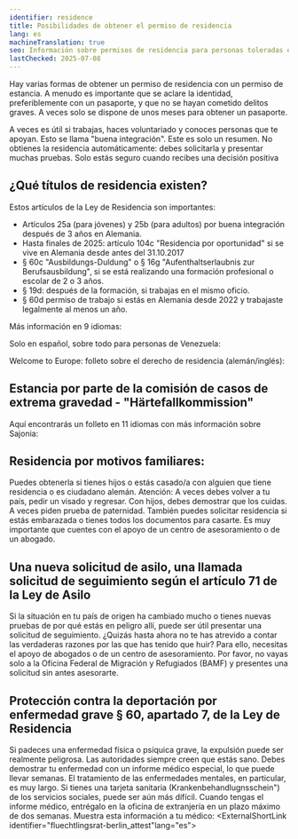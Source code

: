 ```yaml
---
identifier: residence
title: Posibilidades de obtener el permiso de residencia
lang: es
machineTranslation: true
seo: Información sobre permisos de residencia para personas toleradas en Alemania – requisitos, procedimientos de solicitud y opciones de apoyo para las personas afectadas.
lastChecked: 2025-07-08
---
```


Hay varias formas de obtener un permiso de residencia con un permiso de estancia. A menudo es importante que se aclare la identidad, preferiblemente con un pasaporte, y que no se hayan cometido delitos graves. A veces solo se dispone de unos meses para obtener un pasaporte.

<Block identifier="get-legal-advice" />

A veces es útil si trabajas, haces voluntariado y conoces personas que te apoyan. Esto se llama "buena integración".
Este es solo un resumen. No obtienes la residencia automáticamente: debes solicitarla y presentar muchas pruebas. Solo estás seguro cuando recibes una decisión positiva

## ¿Qué títulos de residencia existen?

Estos artículos de la Ley de Residencia son importantes:
- Artículos 25a (para jóvenes) y 25b (para adultos) por buena integración después de 3 años en Alemania.
- Hasta finales de 2025: artículo 104c "Residencia por oportunidad" si se vive en Alemania desde antes del 31.10.2017
- § 60c "Ausbildungs-Duldung" o § 16g "Aufenthaltserlaubnis zur Berufsausbildung", si se está realizando una formación profesional o escolar de 2 o 3 años.
- § 19d: después de la formación, si trabajas en el mismo oficio.
- § 60d permiso de trabajo si estás en Alemania desde 2022 y trabajaste legalmente al menos un año.

Más información en 9 idiomas:

<ExternalShortLink identifier="handbookgermany_residence"></ExternalShortLink>

Solo en español, sobre todo para personas de Venezuela:

<ExternalShortLink identifier="sfr_residencia"></ExternalShortLink>

Welcome to Europe: folleto sobre el derecho de residencia (alemán/inglés):

<ExternalShortLink identifier="wcurighttostay"></ExternalShortLink>

## Estancia por parte de la comisión de casos de extrema gravedad - "Härtefallkommission"

Aquí encontrarás un folleto en 11 idiomas con más información sobre Sajonia:

<ExternalShortLink identifier="saxhfk_hardship"></ExternalShortLink>

## Residencia por motivos familiares:

Puedes obtenerla si tienes hijos o estás casado/a con alguien que tiene residencia o es ciudadano alemán.
Atención: A veces debes volver a tu país, pedir un visado y regresar. Con hijos, debes demostrar que los cuidas. A veces piden prueba de paternidad.
También puedes solicitar residencia si estás embarazada o tienes todos los documentos para casarte.
Es muy importante que cuentes con el apoyo de un centro de asesoramiento o de un abogado.

## Una nueva solicitud de asilo, una llamada solicitud de seguimiento según el artículo 71 de la Ley de Asilo

Si la situación en tu país de origen ha cambiado mucho o tienes nuevas pruebas de por qué estás en peligro allí, puede ser útil presentar una solicitud de seguimiento.
¿Quizás hasta ahora no te has atrevido a contar las verdaderas razones por las que has tenido que huir?
Para ello, necesitas el apoyo de abogados o de un centro de asesoramiento. Por favor, no vayas solo a la Oficina Federal de Migración y Refugiados (BAMF) y presentes una solicitud sin antes asesorarte.

## Protección contra la deportación por enfermedad grave § 60, apartado 7, de la Ley de Residencia
Si padeces una enfermedad física o psíquica grave, la expulsión puede ser realmente peligrosa.
Las autoridades siempre creen que estás sano. Debes demostrar tu enfermedad con un informe médico especial, lo que puede llevar semanas.
El tratamiento de las enfermedades mentales, en particular, es muy largo. Si tienes una tarjeta sanitaria (Krankenbehandlugnsschein") de los servicios sociales, puede ser aún más difícil.
Cuando tengas el informe médico, entrégalo en la oficina de extranjería en un plazo máximo de dos semanas.
Muestra esta información a tu médico: <ExternalShortLink identifier="fluechtlingsrat-berlin_attest"lang="es"></ExternalShortLink>

